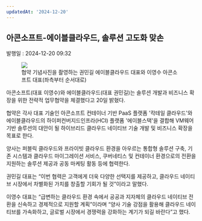```yaml
---
updatedAt: '2024-12-20'
---
```


<h2>아콘소프트-에이블클라우드, 솔루션 고도화 맞손</h2>
<div style={{ color: '#909090' }}>발행일 : 2024-12-20 09:32</div>

<figure>
  <img src='/images/blog/news_12.png' style={{ margin: '0 auto' }} />
  <div style={{ display: 'flex', justifyContent: 'center' }} className='not-prose'>
    협약 기념사진을 촬영하는 권민길 에이블클라우드 대표와 이영수 아콘소프트 대표(좌측부터 순서대로)
  </div>
</figure>
아콘소프트(대표 이영수)와 에이블클라우드(대표 권민길)는 솔루션 개발과 비즈니스 확장을 위한 전략적 업무협약을
체결했다고 20일 밝혔다.

협약은 각사 대표 기술인 아콘소프트 컨테이너 기반 PaaS 플랫폼 '칵테일 클라우드'와 에이블클라우드의 하이퍼컨버지드인프라(HCI) 플랫폼 '에이블스택'을 결합해 VM웨어 기반 솔루션의 대안이 될 하이브리드 클라우드 네이티브 기술 개발 및 비즈니스 확장을 목표로 한다.

양사는 퍼블릭 클라우드와 프라이빗 클라우드 환경을 아우르는 통합형 솔루션 구축, 기존 시스템과 클라우드 마이그레이션 서비스, 쿠버네티스 및 컨테이너 환경으로의 전환을 지원하는 솔루션 제공과 공동 마케팅 활동 등에 협력한다.

권민길 대표는 “이번 협력은 고객에게 더욱 다양한 선택지를 제공하고, 클라우드 네이티브 시장에서 차별화된 가치를 창출할 기회가 될 것”이라고 말했다.

이영수 대표는 “급변하는 클라우드 환경 속에서 공공과 지자체의 클라우드 네이티브 전환을 신속하고 경제적으로 지원할 계획”이라며 “양사 기술 강점을 활용해 클라우드 네이티브를 가속화하고, 글로벌 시장에서 경쟁력을 강화하는 계기가 되길 바란다”고 했다.
